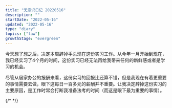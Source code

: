 ```yaml
---
title: "无意识日记 20220516"
description: ""
startDate: "2022-05-16"
updated: "2022-05-16"
type: "diary"
topics: ["law"]
growthStage: "evergreen"
---
```


今天想了想之后，决定本周辞掉手头现在这份实习工作。从今年一月开始到现在，我已经实习了4个月的时间，这份实习已经无法再给我带来任何的新鲜感或者是学习的机会。

尽管从居家办公的报酬来看，这份实习的回报比还算不错，但是我现在有着更重要的事情需要去做，眼下这每日一百多元的薪酬并不重要。让我决定辞掉这份实习的主要原因，是工作时常会打断我准备法考的时间（而这是眼下最为重要的事情）。

{/* <References>
<ReferencesLink
    title="Postmortem on My Jobby Job"
    author="Platy"
    href="https://type.cyhsu.xyz/2021/07/postmortem-on-a-jobby-job/"
/>
</References> */}